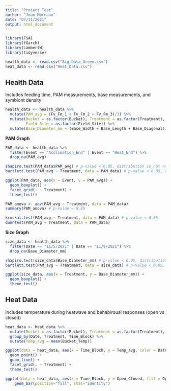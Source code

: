 ```yaml
---
title: "Project Test"
author: "Joan Moreaux"
date: "07/11/2021"
output: html_document
---
```


```r
library(FSA) 
library(fGarch)
library(LambertW)
library(tidyverse)
```

```r
health_data <- read.csv("Big_Data_Green.csv")
heat_data <- read.csv("Heat_Data.csv")
```

## Health Data
Includes feeding time, PAM measurements, base measurements, and symbiont density 

```r
health_data <- health_data %>% 
  mutate(PAM_avg = (Fv_Fm_1 + Fv_Fm_2 + Fv_Fm_3)/3) %>% 
  mutate(Bucket = as.factor(Bucket), Treatment = as.factor(Treatment), Event = as.factor(Event), 
         Field_Site = as.factor(Field_Site)) %>% 
  mutate(Base_Diameter_mm = (Base_Width + Base_Length + Base_Diagonal)/3)
```

**PAM Graph**
```r
PAM_data <- health_data %>% 
  filter(Event == "Acclimation_End" | Event == "Heat_End") %>%
  drop_na(PAM_avg)

shapiro.test(PAM_data$PAM_avg) # p-value < 0.05, distribution is not normal
bartlett.test(PAM_avg ~ Treatment, data = PAM_data) # p-value < 0.05, does not meet equal variance assumptions
```

```r
ggplot(PAM_data, aes(x = Event, y = PAM_avg)) +
  geom_boxplot() +
  facet_grid(. ~ Treatment) +
  theme_test()
```

```r
PAM_anova <- aov(PAM_avg ~ Treatment, data = PAM_data)
summary(PAM_anova) # p-value < 0.05
```

```r
kruskal.test(PAM_avg ~ Treatment, data = PAM_data) # p-value < 0.05
dunnTest(PAM_avg ~ Treatment, data = PAM_data)
```

**Size Graph**
```r
size_data <- health_data %>% 
  filter(Date == "11/5/2021" | Date == "11/9/2021") %>% 
  drop_na(Base_Diameter_mm)

shapiro.test(size_data$Base_Diameter_mm) # p-value < 0.05, distribution is not normal
bartlett.test(PAM_avg ~ Treatment, data = size_data) # p-value < 0.05, does not meet equal variance assumptions
```

```r
ggplot(size_data, aes(x = Treatment, y = Base_Diameter_mm)) +
  geom_boxplot() +
  theme_test()
```

## Heat Data
Includes temperature during heatwave and behabiroual responses (open vs closed)

```r
heat_data <- heat_data %>% 
  mutate(Bucket = as.factor(Bucket), Treatment = as.factor(Treatment), Field_Site = as.factor(Field_Site)) %>% 
  group_by(Date, Treatment, Time_Block) %>% 
  mutate(Temp_avg = mean(Bucket_Temp)) 
```

```r
ggplot(data = heat_data, aes(x = Time_Block, y = Temp_avg, color = Date)) +
  geom_point() +
  geom_line() +
  facet_grid(. ~ Treatment) +
  theme_test()
```

```r
ggplot(data = heat_data, aes(x = Time_Block, y = Open_Closed, fill = Open_Closed)) + 
    geom_bar(position="fill", stat="identity")
```

